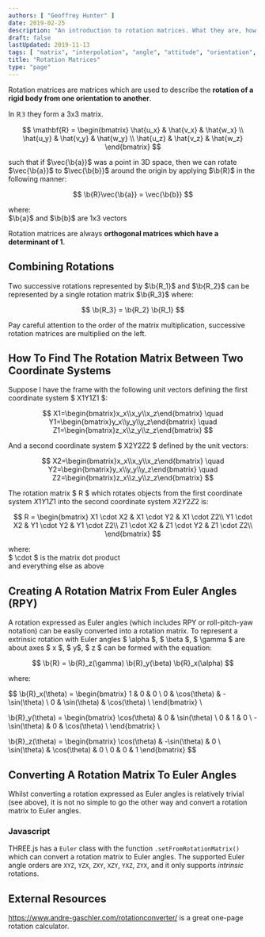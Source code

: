 ```yaml
---
authors: [ "Geoffrey Hunter" ]
date: 2019-02-25
description: "An introduction to rotation matrices. What they are, how to calculate them, and what they are useful for."
draft: false
lastUpdated: 2019-11-13
tags: [ "matrix", "interpolation", "angle", "attitude", "orientation", "vector", "rotation", "rotation matrix", "dot product", "reference frame", "coordinate system", "RPY", "Euler angles", "origin", "THREE.js", "determinant", "orthogonal" ]
title: "Rotation Matrices"
type: "page"
---
```



Rotation matrices are matrices which are used to describe the **rotation of a rigid body from one orientation to another**.

In $\mathbb{R3}$ they form a 3x3 matrix.

$$
\mathbf{R} = \begin{bmatrix} \hat{u_x} & \hat{v_x} & \hat{w_x} \\ \hat{u_y} & \hat{v_y} & \hat{w_y} \\ \hat{u_z} & \hat{v_z} & \hat{w_z} \end{bmatrix}
$$

such that if $\vec{\b{a}}$ was a point in 3D space, then we can rotate $\vec{\b{a}}$ to $\vec{\b{b}}$ around the origin by applying $\b{R}$ in the following manner:

$$
\b{R}\vec{\b{a}} = \vec{\b{b}}
$$

<p className="centered">where:<br/>
$\b{a}$ and $\b{b}$ are 1x3 vectors<br/></p>

Rotation matrices are always **orthogonal matrices which have a determinant of 1**.

## Combining Rotations

Two successive rotations represented by $\b{R_1}$ and $\b{R_2}$ can be represented by a single rotation matrix $\b{R_3}$ where:

$$ \b{R_3} = \b{R_2} \b{R_1} $$

Pay careful attention to the order of the matrix multiplication, successive rotation matrices are multiplied on the left.

## How To Find The Rotation Matrix Between Two Coordinate Systems

Suppose I have the frame with the following unit vectors defining the first coordinate system $ X1Y1Z1 $:

$$
X1=\begin{bmatrix}x_x\\x_y\\x_z\end{bmatrix} \quad Y1=\begin{bmatrix}y_x\\y_y\\y_z\end{bmatrix} \quad Z1=\begin{bmatrix}z_x\\z_y\\z_z\end{bmatrix}
$$

And a second coordinate system $ X2Y2Z2 $ defined by the unit vectors:

$$
X2=\begin{bmatrix}x_x\\x_y\\x_z\end{bmatrix} \quad Y2=\begin{bmatrix}y_x\\y_y\\y_z\end{bmatrix} \quad Z2=\begin{bmatrix}z_x\\z_y\\z_z\end{bmatrix}
$$

The rotation matrix $ R $ which rotates objects from the first coordinate system $X1Y1Z1$ into the second coordinate system $X2Y2Z2$ is:

$$
R = \begin{bmatrix}
  X1 \cdot X2 & X1 \cdot Y2 & X1 \cdot Z2\\
  Y1 \cdot X2 & Y1 \cdot Y2 & Y1 \cdot Z2\\
  Z1 \cdot X2 & Z1 \cdot Y2 & Z1 \cdot Z2\\
\end{bmatrix}
$$

<p className="centered">  where:<br/>
  $ \cdot $ is the matrix dot product<br/>
  and everything else as above</p>

## Creating A Rotation Matrix From Euler Angles (RPY)

A rotation expressed as Euler angles (which includes RPY or roll-pitch-yaw notation) can be easily converted into a rotation matrix. To represent a extrinsic rotation with Euler angles $ \alpha $, $ \beta $, $ \gamma $ are about axes $ x $, $ y$, $ z $ can be formed with the equation:

$$ \b{R} = \b{R}_z(\gamma) \b{R}_y(\beta) \b{R}_x(\alpha) $$

where:

$$
\b{R}_x(\theta) = \begin{bmatrix}
  1 & 0            & 0             \\
  0 & \cos(\theta) & -\sin(\theta) \\
  0 & \sin(\theta) & \cos(\theta)  \\
\end{bmatrix} \\

\b{R}_y(\theta) = \begin{bmatrix} 
  \cos(\theta)  & 0 & \sin(\theta) \\
  0             & 1 & 0            \\
  -\sin(\theta) & 0 & \cos(\theta) \\
\end{bmatrix} \\

\b{R}_z(\theta) = \begin{bmatrix}
  \cos(\theta) & -\sin(\theta) & 0 \\
  \sin(\theta) & \cos(\theta)  & 0 \\
  0            & 0             & 1
\end{bmatrix}
$$

## Converting A Rotation Matrix To Euler Angles

Whilst converting a rotation expressed as Euler angles is relatively trivial (see above), it is not no simple to go the other way and convert a rotation matrix to Euler angles. 

### Javascript

THREE.js has a `Euler` class with the function `.setFromRotationMatrix()` which can convert a rotation matrix to Euler angles. The supported Euler angle orders are `XYZ`, `YZX`, `ZXY`, `XZY`, `YXZ`, `ZYX`, and it only supports _intrinsic_ rotations.

## External Resources

https://www.andre-gaschler.com/rotationconverter/ is a great one-page rotation calculator.